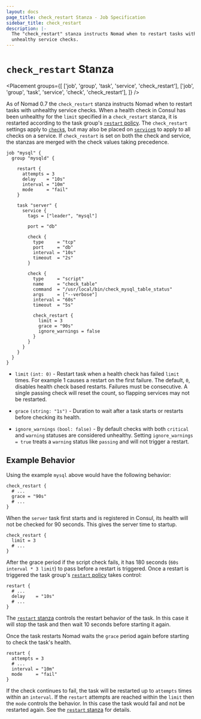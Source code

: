 ```yaml
---
layout: docs
page_title: check_restart Stanza - Job Specification
sidebar_title: check_restart
description: |-
  The "check_restart" stanza instructs Nomad when to restart tasks with
  unhealthy service checks.
---
```


# `check_restart` Stanza

<Placement
  groups={[
    ['job', 'group', 'task', 'service', 'check_restart'],
    ['job', 'group', 'task', 'service', 'check', 'check_restart'],
  ]}
/>

As of Nomad 0.7 the `check_restart` stanza instructs Nomad when to restart
tasks with unhealthy service checks. When a health check in Consul has been
unhealthy for the `limit` specified in a `check_restart` stanza, it is
restarted according to the task group's [`restart` policy][restart_stanza]. The
`check_restart` settings apply to [`check`s][check_stanza], but may also be
placed on [`service`s][service_stanza] to apply to all checks on a service.
If `check_restart` is set on both the check and service, the stanzas are
merged with the check values taking precedence.

```hcl
job "mysql" {
  group "mysqld" {

    restart {
      attempts = 3
      delay    = "10s"
      interval = "10m"
      mode     = "fail"
    }

    task "server" {
      service {
        tags = ["leader", "mysql"]

        port = "db"

        check {
          type     = "tcp"
          port     = "db"
          interval = "10s"
          timeout  = "2s"
        }

        check {
          type     = "script"
          name     = "check_table"
          command  = "/usr/local/bin/check_mysql_table_status"
          args     = ["--verbose"]
          interval = "60s"
          timeout  = "5s"

          check_restart {
            limit = 3
            grace = "90s"
            ignore_warnings = false
          }
        }
      }
    }
  }
}
```

- `limit` `(int: 0)` - Restart task when a health check has failed `limit`
  times. For example 1 causes a restart on the first failure. The default,
  `0`, disables health check based restarts. Failures must be consecutive. A
  single passing check will reset the count, so flapping services may not be
  restarted.

- `grace` `(string: "1s")` - Duration to wait after a task starts or restarts
  before checking its health.

- `ignore_warnings` `(bool: false)` - By default checks with both `critical`
  and `warning` statuses are considered unhealthy. Setting `ignore_warnings = true` treats a `warning` status like `passing` and will not trigger a restart.

## Example Behavior

Using the example `mysql` above would have the following behavior:

```hcl
check_restart {
  # ...
  grace = "90s"
  # ...
}
```

When the `server` task first starts and is registered in Consul, its health
will not be checked for 90 seconds. This gives the server time to startup.

```hcl
check_restart {
  limit = 3
  # ...
}
```

After the grace period if the script check fails, it has 180 seconds (`60s interval * 3 limit`) to pass before a restart is triggered. Once a restart is
triggered the task group's [`restart` policy][restart_stanza] takes control:

```hcl
restart {
  # ...
  delay    = "10s"
  # ...
}
```

The [`restart` stanza][restart_stanza] controls the restart behavior of the
task. In this case it will stop the task and then wait 10 seconds before
starting it again.

Once the task restarts Nomad waits the `grace` period again before starting to
check the task's health.

```hcl
restart {
  attempts = 3
  # ...
  interval = "10m"
  mode     = "fail"
}
```

If the check continues to fail, the task will be restarted up to `attempts`
times within an `interval`. If the `restart` attempts are reached within the
`limit` then the `mode` controls the behavior. In this case the task would fail
and not be restarted again. See the [`restart` stanza][restart_stanza] for
details.

[check_stanza]: /docs/job-specification/service#check-parameters 'check stanza'
[gh-9176]: https://github.com/hashicorp/nomad/issues/9176
[restart_stanza]: /docs/job-specification/restart 'restart stanza'
[service_stanza]: /docs/job-specification/service 'service stanza'
